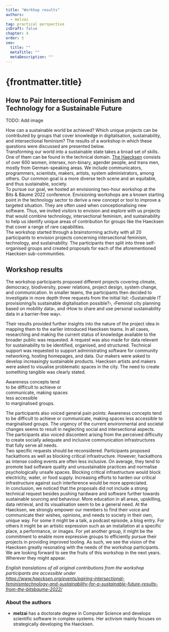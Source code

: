 ```yaml
---
title: "Workhop results"
authors:
  - melzai
tag: practical perspective
isDraft: false
chapter: 4
order: 5
seo:
  title: ""
  metaTitle: ""
  metaDescription: ""
---
```



# {frontmatter.title}

## How to Pair Intersectional Feminism and Technology for a Sustainable Future

TODO: Add image

How can a sustainable world be achieved? Which unique projects can be contributed by groups that cover knowledge in digitalisation, sustainability, and intersectional feminism? The results of a workshop in which these questions were discussed are presented below.<br/> Transforming our world into a sustainable state takes a broad set of skills. One of them can be found in the technical domain. [The Haecksen](http://haecksen.org/) consists of over 600 women, intersex, non-binary, agender people, and trans men, mostly from German-speaking areas. We include communicators, programmers, scientists, makers, artists, system administrators, among others. Our common goal is a more diverse tech scene and an equitable, and thus sustainable, society.<br/> To pursue our goal, we hosted an envisioning two-hour workshop at the Bits & Bäume 2022 conference. Envisioning workshops are a known starting point in the technology sector to derive a new concept or tool to improve a targeted situation. They are often used when conceptionalising new software. Thus, we invited visitors to envision and explore with us projects that would combine technology, intersectional feminism, and sustainability to help us identify unique areas of contribution for groups like the Haecksen that cover a range of rare capabilities.<br/> The workshop started through a brainstorming activity with all 20 participants to envision projects concerning intersectional feminism, technology, and sustainability. The participants then split into three self-organised groups and created proposals for each of the aforementioned Haecksen sub-communities.

## Workshop results

The workshop participants proposed different projects covering climate, democracy, biodiversity, power relations, project design, system change, and communication. In smaller teams, the participants then decided to investigate in more depth three requests from the initial list: ‹Sustainable IT provisioning/Is sustainable digitalisation possible?›, ‹Feminist city planning based on mobility data›, and ‹How to share and use personal sustainability data in a barrier-free way›.

Their results provided further insights into the nature of the project idea in mapping them to the earlier introduced Haecksen teams. In all cases, researching and making the current status of knowledge available to the broader public was requested. A request was also made for data relevant for sustainability to be identified, organised, and structured. Technical support was requested to support administrating software for community networking, hosting homepages, and data. Our makers were asked to develop increasingly sustainable products. Haecksen artists and makers were asked to visualise problematic spaces in the city. The need to create something tangible was clearly stated.

<Quote>
  Awareness concepts tend
  <br />
  to be difficult to achieve or
  <br />
  communicate, making spaces
  <br />
  less accessible
  <br />
  to marginalised groups.
  <br />
</Quote>

The participants also voiced general pain points: Awareness concepts tend to be difficult to achieve or communicate, making spaces less accessible to marginalised groups. The urgency of the current environmental and societal changes seems to result in neglecting social and intersectional aspects.<br/> The participants also voiced discontent arising from the perceived difficulty to create socially adequate and inclusive communication infrastructures that fully serve all needs.<br/> Two specific requests should be reconsidered. Participants proposed hackathons as well as blocking critical infrastructure. However, hackathons as intense coding events are often less inclusive. On average, they tend to promote bad software quality and unsustainable practices and normalise psychologically unsafe spaces. Blocking critical infrastructure would block electricity, water, or food supply. Increasing efforts to harden our critical infrastructure against such interference would be more appreciated.<br/> In conclusion, we noticed that the proposals did not include a strong technical request besides pushing hardware and software further towards sustainable sourcing and behaviour. More education in all areas, upskilling, data retrieval, and its visualisation seem to be a general need. At the Haecksen, we strongly empower our members to find their voice and communicate their wishes, opinions, and needs to society in their own, unique way. For some it might be a talk, a podcast episode, a blog entry. For others it might be an artistic expression such as an installation at a specific place, a performance, or images. For yet another group, it might be the commitment to enable more expressive groups to efficiently pursue their projects in providing improved tooling. As such, we see the vision of the Haecksen greatly resonating with the needs of the workshop participants. We are looking forward to see the fruits of this workshop in the next years. Wherever they might appear.

_English translations of all original contributions from the workshop participants are accessible under https://www.haecksen.org/events/pairing-intersectional-feminismtechnology-and-sustainability-for-a-sustainable-future-results-from-the-bitsbaume-2022/_

<footer>

### About the authors

- **melzai** has a doctorate degree in Computer Science and develops scientific software in complex systems. Her activism mainly focuses on strategically developing the Haecksen.

</footer>
